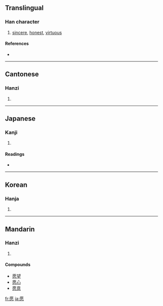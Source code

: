{{see|願}}
==Translingual==

===Han character===
{{Han char|rn=61|rad=心|as=10|sn=14|four=7133<sub>9</sub>|canj=一火心 (MFP)}}

# [[sincere]], [[honest]], [[virtuous]]

====References====
* {{Han ref|kx=0397.060|dkj=11030|dj=0736.020|hdz=42333.100|uh=613F|ud=24895|bh=BA40|bd=47680}}

----

==Cantonese==

===Hanzi===
{{yue-hanzi|jyut=|y=yun6}}

# {{defn|Cantonese}}

----

==Japanese==

===Kanji===
{{ja-kanji|grade=|rs=心10}}

# {{defn|Japanese}}

====Readings====
* {{ja-readings|on=[[げん]] (gen)|kun=[[つつしむ]] (tsutsushimu)}}

----

==Korean==

===Hanja===
{{ko-hanja|hangeul=원|eumhun=|rv=won|mr=wŏn|y=wen}}

# {{defn|Korean}}

----

==Mandarin==

===Hanzi===
{{cmn-hanzi|tra=願|pin=[[yuàn]] ([[yuan4]])|wg=yüan<sup>4</sup>}}

# {{defn|Mandarin}}

====Compounds====
* [[愿望]]
* [[愿心]]
* [[愿意]]

[[fr:愿]]
[[ja:愿]]
